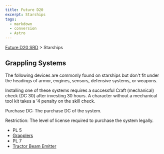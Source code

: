 ```yaml
---
title: Future D20
excerpt: Starships
tags:
  - markdown
  - conversion
  - Astro
---
```






[Future D20 SRD]( / ) > Starships




## Grappling Systems


The following devices are commonly found on starships but don't fit under the headings of armor, engines, sensors, defensive systems, or weapons.


Installing one of these systems requires a successful Craft (mechanical) check (DC 30) after investing 30 hours. A character without a mechanical tool kit takes a '4 penalty on the skill check.


Purchase DC: The purchase DC of the system.


Restriction: The level of license required to purchase the system legally.


- PL 5
- [Grapplers](future-d20-srd-starships-grappling-systems-grapplers)
- PL 7
- [Tractor Beam Emitter](future-d20-srd-starships-grappling-systems-tractor-beam-emitter)



